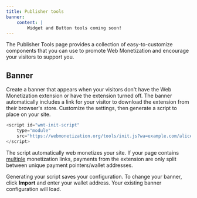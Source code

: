 ```yaml
---
title: Publisher tools
banner:
    content: |
        Widget and Button tools coming soon!
---
```



The <LinkOut href="https://webmonetization.org/tools">Publisher Tools</LinkOut> page provides a collection of easy-to-customize components that you can use to promote Web Monetization and encourage your visitors to support you.

## Banner

Create a banner that appears when your visitors don't have the Web Monetization extension or have the extension turned off. The banner automatically includes a link for your visitor to download the extension from their browser's store. Customize the settings, then generate a script to place on your site. 

```js wrap title="Example"
<script id="wmt-init-script" 
    type="module" 
    src="https://webmonetization.org/tools/init.js?wa=example.com/alice&types=banner">
</script>
```

The script automatically web monetizes your site. If your page contains [multiple](/developers/link-element#multiple-monetization-links) monetization links, payments from the extension are only split between unique payment pointers/wallet addresses. 

Generating your script saves your configuration. To change your banner, click **Import** and enter your wallet address. Your existing banner configuration will load.
